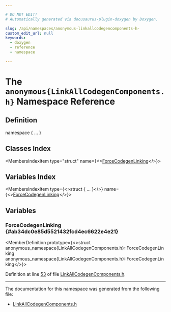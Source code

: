 ```yaml
---

# DO NOT EDIT!
# Automatically generated via docusaurus-plugin-doxygen by Doxygen.

slug: /api/namespaces/anonymous-linkallcodegencomponents-h-
custom_edit_url: null
keywords:
  - doxygen
  - reference
  - namespace

---
```





# The `anonymous{LinkAllCodegenComponents.h}` Namespace Reference

<DoxygenPage pluginConfig={pluginConfig}>



## Definition

<CodeBlock>namespace &#123; ... &#125;</CodeBlock>

## Classes Index

<MembersIndex>

<MembersIndexItem
  type="struct"
  name={<><a href="/docs/api/structs/anonymous-namespace-linkallcodegencomponents-h-/forcecodegenlinking">ForceCodegenLinking</a></>}>
</MembersIndexItem>

</MembersIndex>

## Variables Index

<MembersIndex>

<MembersIndexItem
  type={<>struct &#123; ... &#125;</>}
  name={<><a href="#ab34dc0e85d5521432fcd4ec6622e4e21">ForceCodegenLinking</a></>}>
</MembersIndexItem>

</MembersIndex>


<SectionDefinition>

## Variables

### ForceCodegenLinking {#ab34dc0e85d5521432fcd4ec6622e4e21}

<MemberDefinition
  prototype={<>struct anonymous&#95;namespace&#123;LinkAllCodegenComponents.h&#125;::ForceCodegenLinking anonymous&#95;namespace&#123;LinkAllCodegenComponents.h&#125;::ForceCodegenLinking</>}>

Definition at line <a href="/docs/api/files/include/include/llvm/include/llvm/codegen/linkallcodegencomponents-h/#l00053">53</a> of file <a href="/docs/api/files/include/include/llvm/include/llvm/codegen/linkallcodegencomponents-h">LinkAllCodegenComponents.h</a>.
</MemberDefinition>

</SectionDefinition>

<hr/>

The documentation for this namespace was generated from the following file:

<ul>
<li><a href="/docs/api/files/include/include/llvm/include/llvm/codegen/linkallcodegencomponents-h">LinkAllCodegenComponents.h</a></li>
</ul>

</DoxygenPage>
